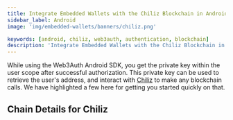 ```yaml
---
title: Integrate Embedded Wallets with the Chiliz Blockchain in Android
sidebar_label: Android
image: 'img/embedded-wallets/banners/chiliz.png'

keywords: [android, chiliz, web3auth, authentication, blockchain]
description: 'Integrate Embedded Wallets with the Chiliz Blockchain in Android | Embedded Wallets'
---
```



While using the Web3Auth Android SDK, you get the private key within the user scope after successful authorization. This private key can be used to retrieve the user's address, and interact with [Chiliz](https://ethereum.org/) to make any blockchain calls. We have highlighted a few here for getting you started quickly on that.

## Chain Details for Chiliz

<ChainDetailsChiliz />

<EVMInteraction />
